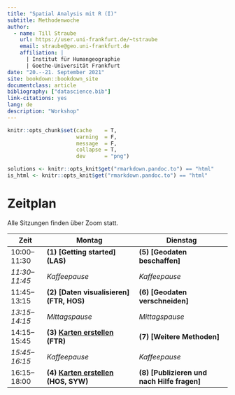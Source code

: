 ```yaml
---
title: "Spatial Analysis mit R (I)"
subtitle: Methodenwoche
author:
  - name: Till Straube
    url: https://user.uni-frankfurt.de/~tstraube
    email: straube@geo.uni-frankfurt.de
    affiliation: |
      | Institut für Humangeographie
      | Goethe-Universität Frankfurt
date: "20.--21. September 2021"
site: bookdown::bookdown_site
documentclass: article
bibliography: ["datascience.bib"]
link-citations: yes
lang: de
description: "Workshop"
---
```


```r
knitr::opts_chunk$set(cache    = T,
                      warning  = F,
                      message  = F,
                      collapse = T,
                      dev      = "png")

solutions <- knitr::opts_knit$get("rmarkdown.pandoc.to") == "html"
is_html <- knitr::opts_knit$get("rmarkdown.pandoc.to") == "html"
```

# Zeitplan {-}

Alle Sitzungen finden über Zoom statt.

Zeit           | Montag                                 | Dienstag
--------       | --------------------                   | --------------------
10:00--11:30   | **(1) [Getting started] (LAS)**          | **(5) [Geodaten beschaffen]**
*11:30--11:45* | *Kaffeepause*                          | *Kaffeepause*
11:45--13:15   | **(2) [Daten visualisieren] (FTR, HOS)** | **(6) [Geodaten verschneiden]**
*13:15--14:15* | *Mittagspause*                         | *Mittagspause*
14:15--15:45   | **(3) [Karten erstellen](#karten-erstellen-ftr) (FTR)**         | **(7) [Weitere Methoden]**
*15:45--16:15* | *Kaffeepause*                          | *Kaffeepause*
16:15--18:00   | **(4) [Karten erstellen](#karten-erstellen-hos) (HOS, SYW)**    | **(8) [Publizieren und nach Hilfe fragen]**
